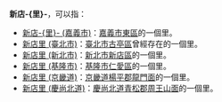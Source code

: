 {{noteTA
|T=zh-tw:新店里;
|1=zh-tw:新店里;
}}
'''新店-{里}-'''，可以指：

*[[新店里_(嘉義市)|新店-{里}- (嘉義市)]]：[[嘉義市|嘉義市]][[東區_(嘉義市)|東區]]的一個里。
*[[新店里_(臺北市)|新店里 (臺北市)]]：[[臺北市|臺北市]][[古亭區|古亭區]]曾經存在的一個里。
*[[新店里_(新北市)|新店里 (新北市)]]：[[新北市|新北市]][[新店區|新店區]]的一個里。
*[[新店里_(基隆市)|新店里 (基隆市)]]：[[基隆市|基隆市]][[仁愛區|仁愛區]]的一個里。
*[[新店里_(京畿道)|新店里 (京畿道)]]：[[京畿道|京畿道]][[楊平郡|楊平郡]][[龍門面|龍門面]]的一個里。
*[[新店里_(慶尚北道)|新店里 (慶尚北道)]]：[[慶尚北道|慶尚北道]][[青松郡|青松郡]][[周王山面|周王山面]]的一個里。

{{消歧義|cat=三字臺灣里名消歧義}}